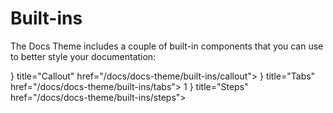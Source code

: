 # Built-ins


The Docs Theme includes a couple of built-in components that you can use to better style your documentation:

<Cards>
  <Card icon={
    <svg xmlns="http://www.w3.org/2000/svg" fill="none" viewBox="0 0 24 24" strokeWidth={1.5} stroke="currentColor" className="w-6 h-6">
  <path strokeLinecap="round" strokeLinejoin="round" d="M12 9v3.75m-9.303 3.376c-.866 1.5.217 3.374 1.948 3.374h14.71c1.73 0 2.813-1.874 1.948-3.374L13.949 3.378c-.866-1.5-3.032-1.5-3.898 0L2.697 16.126zM12 15.75h.007v.008H12v-.008z" />
</svg>
  } title="Callout" href="/docs/docs-theme/built-ins/callout">
  </Card>
  <Card icon={<svg xmlns="http://www.w3.org/2000/svg" fill="none" viewBox="0 0 24 24" strokeWidth={1.5} stroke="currentColor" className="w-6 h-6">
  <path strokeLinecap="round" strokeLinejoin="round" d="M6 6.878V6a2.25 2.25 0 012.25-2.25h7.5A2.25 2.25 0 0118 6v.878m-12 0c.235-.083.487-.128.75-.128h10.5c.263 0 .515.045.75.128m-12 0A2.25 2.25 0 004.5 9v.878m13.5-3A2.25 2.25 0 0119.5 9v.878m0 0a2.246 2.246 0 00-.75-.128H5.25c-.263 0-.515.045-.75.128m15 0A2.25 2.25 0 0121 12v6a2.25 2.25 0 01-2.25 2.25H5.25A2.25 2.25 0 013 18v-6c0-.98.626-1.813 1.5-2.122" />
</svg>} title="Tabs" href="/docs/docs-theme/built-ins/tabs">
  </Card>
  <Card icon={svg xmlns="http://www.w3.org/2000/svg" fill="none" viewBox="0 0 24 24" stroke-width="1" stroke="currentColor" class="w-6 h-6">
  <circle cx="12" cy="12" r="9" stroke-linecap="round" stroke-linejoin="round"/>
  <text x="50%" y="53%" text-anchor="middle" dominant-baseline="middle" font-size="10" fill="none">1</text>
</svg>} title="Steps" href="/docs/docs-theme/built-ins/steps">
  </Card>
</Cards>
